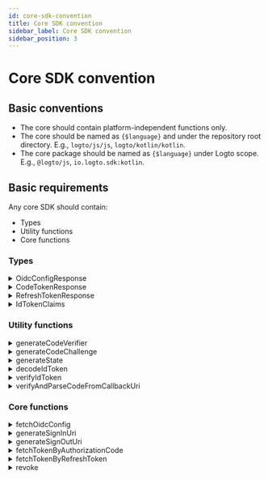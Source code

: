 ```yaml
---
id: core-sdk-convention
title: Core SDK convention
sidebar_label: Core SDK convention
sidebar_position: 3
---
```


# Core SDK convention

## Basic conventions

- The core should contain platform-independent functions only.
- The core should be named as `{$language}` and under the repository root directory. E.g., `logto/js/js`, `logto/kotlin/kotlin`.
- The core package should be named as `{$language}` under Logto scope. E.g., `@logto/js`, `io.logto.sdk:kotlin`.

## Basic requirements

Any core SDK should contain:

- Types
- Utility functions
- Core functions

### Types

<details>
  <summary>OidcConfigResponse</summary>

The configuration of the identity provider, which can be retrieved via `/oidc/.well-known/openid-configuration` API.

**Properties**

| Name                  | Type     |
| --------------------- | -------- |
| authorizationEndpoint | `string` |
| tokenEndpoint         | `string` |
| endSessionEndpoint    | `string` |
| revocationEndpoint    | `string` |
| jwksUri               | `string` |
| issuer                | `string` |

</details>

<details>
  <summary>CodeTokenResponse</summary>

The response data of `/oidc/token` (by authorization code).

**Properties**

| Name         | Type     | Required |
| ------------ | -------- | -------- |
| accessToken  | `string` | ✅       |
| refreshToken | `string` |          |
| idToken      | `string` | ✅       |
| scope        | `string` | ✅       |
| expiresIn    | `number` | ✅       |

</details>

<details>
  <summary>RefreshTokenResponse</summary>

The response data of `/oidc/token` (by refresh token) when refreshing tokens by a refresh token.

**Properties**

| Name         | Type     | Required |
| ------------ | -------- | -------- |
| accessToken  | `string` | ✅       |
| refreshToken | `string` | ✅       |
| idToken      | `string` |          |
| scope        | `string` | ✅       |
| expiresIn    | `number` | ✅       |

</details>

<details>
  <summary>IdTokenClaims</summary>

Claims carried by the id token.

**Properties**

| Name     | Type     | Required |
| -------- | -------- | -------- |
| sub      | `string` | ✅       |
| aud      | `string` | ✅       |
| exp      | `number` | ✅       |
| iat      | `number` | ✅       |
| iss      | `string` | ✅       |
| atHash   | `string` |          |
| username | `string` |          |
| name     | `string` |          |
| avatar   | `string` |          |

</details>

### Utility functions

<details>
  <summary>generateCodeVerifier</summary>

Generate a code verifier.  
The length of the code verifier is hardcoded as 64.  
The return value MUST be encrypted to an URL-safe base64 format string.

**Reference**

- [PKCE](https://oauth.net/2/pkce/)

**Parameters**

None.

**Return Type**

`string`

</details>

<details>
  <summary>generateCodeChallenge</summary>

Generate a code challenge based on a code verifier.  
This method encrypts the code verifier and returns the result in a URL-safe Base64 format.  
We hardcode the encryption algorithm as `SHA-256` in Logto V1.

**Reference**

- [PKCE](https://oauth.net/2/pkce/)

**Parameters**

| Name         | Type     | Notes                                                      |
| ------------ | -------- | ---------------------------------------------------------- |
| codeVerifier | `string` | Generated by [generateCodeVerifier](#generatecodeverifier) |

**Return Type**

`string`

</details>

<details>
  <summary>generateState</summary>

"State" is used to prevent the CSRF attack.  
The length of the "state" is hardcoded as 64.  
The result string to be returned MUST be encrypted to an URL-safe base64 format string.

**Reference**

- [CSRF](https://datatracker.ietf.org/doc/html/rfc6749#section-10.12)

**Parameters**

None.

**Return Type**

`string`

</details>

<details>
  <summary>decodeIdToken</summary>

Decode an ID Token without secret verification.  
Return an `IdTokenClaims` which carries all the token claims in the payload section.

**Parameters**

| Name  | Type     |
| ----- | -------- |
| token | `string` |

**Return Type**

`IdTokenClaims`

**Throws**

- The `token` is not a valid JWT.

</details>

<details>
  <summary>verifyIdToken</summary>

Verify if an ID Token is legal.

**Verify Signing Key**

OIDC supported the JSON Web Key Set.
This function accepts a `JsonWebKeySet` object from a 3rd-party library (jose) for verification.

```json
// JsonWebKeySet example
{
  "keys": [
    {
      "kty": "RSA",
      "use": "sig",
      "kid": "xxxx",
      "e": "xxxx",
      "n": "xxxx"
    }
  ]
}
```

**Verify Claims**

- Verify the `iss` in the ID Token matches the issuer of this token.
- Verify the `aud` (audience) Claim is equal to the client ID.
- Verify that the current time is before the expiry time.
- Verify that the issued at time (`iat`) is not more than +/- 1 minute on the current time.

**Reference**

- [OpenID connect core - ID Token Validation](https://openid.net/specs/openid-connect-core-1_0.html#IDTokenValidation)

**Parameters**

| Name     | Type            |
| -------- | --------------- |
| idToken  | `string`        |
| clientId | `string`        |
| issuer   | `string`        |
| jwks     | `JsonWebKeySet` |

**Return Type**

`void`

**Throws**

- Verify signing key failed
- Verify claims failed

</details>

<details>
  <summary>verifyAndParseCodeFromCallbackUri</summary>

Verify the sign-in callbackUri is legal and return the `code` extracted from callbackUri.

**Verify Callback URI**

- Verify the `callbackUri` should start with `redirectUri`
- Verify there is no `error` in the `callbackUri` (Refer to [Error Response](https://datatracker.ietf.org/doc/html/rfc6749#section-4.1.2.1) in redirect URI).
- Verify the `callbackUri` contains `state`, which should equal to the `state` value you specified in `generateSignInUri`.
- Verify the `callbackUri` contains the parameter value `code`, which you will use when requesting to `/oidc/token` (by refresh token).

**Parameters**

| Name        | Type     |
| ----------- | -------- |
| callbackUri | `string` |
| redirectUri | `string` |
| state       | `string` |

**Return Type**

`string`

**Throws**

- Verifications failed

</details>

### Core functions

<details>
  <summary>fetchOidcConfig</summary>

Return `OidcConfigResponse` by requesting to `/oidc/.well-known/openid-configuration`.

**Parameters**

| Name     | Type     | Notes                     |
| -------- | -------- | ------------------------- |
| endpoint | `string` | The OIDC service endpoint |

**Return Type**

`OidcConfigResponse`

**Throws**

- Fetch failed

</details>

<details>
  <summary>generateSignInUri</summary>

**Parameters**

| Name                  | Type       | Required | Notes                                                             |
| --------------------- | ---------- | -------- | ----------------------------------------------------------------- |
| authorizationEndpoint | `string`   | ✅       |                                                                   |
| clientId              | `string`   | ✅       |                                                                   |
| redirectUri           | `string`   | ✅       |                                                                   |
| codeChallenge         | `string`   | ✅       |                                                                   |
| state                 | `string`   | ✅       |                                                                   |
| scopes                | `string[]` |          | The implementation may vary according to language specifications. |
| resources             | `string[]` |          | The implementation may vary according to language specifications. |
| prompt                | `string`   |          | Default: `consent`.                                               |

The URL will be generated based on `authorizationEndpoint` and contains the following query params:

**Sign-In Url Query Parameters**

| Query Key             | Required | Notes                                                                                                            |
| --------------------- | -------- | ---------------------------------------------------------------------------------------------------------------- |
| client_id             | ✅       |                                                                                                                  |
| redirect_uri          | ✅       |                                                                                                                  |
| code_challenge        | ✅       |                                                                                                                  |
| code_challenge_method | ✅       | Hardcoded as S256.                                                                                               |
| state                 | ✅       |                                                                                                                  |
| scope                 | ✅       | scope always contains openid and offline_access, even the input scope provides a null or empty scope value.      |
| resource              |          | We can add resource to uri more than once, the backend will convert them as a list. e.g. `resource=a&resource=b` |
| response_type         | ✅       | Hardcoded as code.                                                                                               |
| prompt                | ✅       |                                                                                                                  |

**Return Type**

`string`

</details>

<details>
  <summary>generateSignOutUri</summary>

**Parameters**

| Name                  | Type     | Required |
| --------------------- | -------- | -------- |
| endSessionEndpoint    | `string` | ✅       |
| idToken               | `string` | ✅       |
| postLogoutRedirectUri | `string` |          |

The URL to be generated will be based on `endSessionEndpoint` and contain the following query parameters:

**Sign-Out Url Query Parameters**

| Query Key                | Required | Notes                                         |
| ------------------------ | -------- | --------------------------------------------- |
| id_token_hint            | ✅       | the inputed `idToken` parameter               |
| post_logout_redirect_uri |          | the inputed `postLogoutRedirectUri` parameter |

**Return Type**

`string`

</details>

<details>
  <summary>fetchTokenByAuthorizationCode</summary>

Fetch a token (`CodeTokenResponse`) by requesting to `/oidc/token` (by authorization code).

**Parameters**

| Name          | Type     | Required |
| ------------- | -------- | -------- |
| tokenEndpoint | `string` | ✅       |
| code          | `string` | ✅       |
| codeVerifier  | `string` | ✅       |
| clientId      | `string` | ✅       |
| redirectUri   | `string` | ✅       |
| resource      | `string` |          |

**HTTP Request**

- Endpoint: `/oidc/token`
- Method: `POST`
- Content-Type: `application/x-www-form-urlencoded`
- Payload:

| Query Key     | Type                           | Required |
| ------------- | ------------------------------ | -------- |
| grant_type    | `string: 'authorization_code'` | ✅       |
| code          | `string`                       | ✅       |
| code_verifier | `string`                       | ✅       |
| client_id     | `string`                       | ✅       |
| redirect_uri  | `string`                       | ✅       |
| resource      | `string`                       |          |

**Return Type**

`CodeTokenResponse`

**Throws**

- Fetch failed

</details>

<details>
  <summary>fetchTokenByRefreshToken</summary>

Fetch a token (`RefreshTokenTokenResponse`) via `/oidc/token` (by refresh token).

**Parameters**

| Name          | Type       | Required |
| ------------- | ---------- | -------- |
| tokenEndpoint | `string`   | ✅       |
| clientId      | `string`   | ✅       |
| refreshToken  | `string`   | ✅       |
| resource      | `string`   |          |
| scopes        | `string[]` |          |

**HTTP Request**

- Endpoint: `/oidc/token`
- Method: `POST`
- Content-Type: `application/x-www-form-urlencoded`
- Payload:

| Query Key     | Type                      | Required | Notes                                                                   |
| ------------- | ------------------------- | -------- | ----------------------------------------------------------------------- |
| grant_type    | `string: 'refresh_token'` | ✅       |                                                                         |
| refresh_token | `string`                  | ✅       |                                                                         |
| client_id     | `string`                  | ✅       |                                                                         |
| resource      | `string`                  |          |                                                                         |
| scope         | `string`                  |          | we join the `scopes` values with space to construct this `scope` string |

**Return Type**

`RefreshTokenTokenResponse`

**Throws**

- Fetch failed

</details>

<details>
  <summary>revoke</summary>

Request to `/oidc/token/revocation` API to notify the authorization server that a previously obtained refresh or access token is no longer needed.

**Parameters**

| Name               | Type     | Notes               |
| ------------------ | -------- | ------------------- |
| revocationEndpoint | `string` |                     |
| clientId           | `string` |                     |
| token              | `string` | token to be revoked |

**HTTP Request**

- Endpoint: `/oidc/token/revocation`
- Method: `POST`
- Content-Type: `application/x-www-form-urlencoded`
- Payload:

| Query Key | Type     |
| --------- | -------- |
| client_id | `string` |
| token     | `string` |

**Return Type**

`void`

**Throws**

- Revoke failed

</details>
